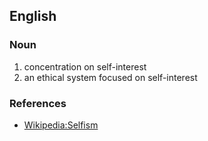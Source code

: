 ==English==

===Noun===
{{en-noun}}

# concentration on self-interest
# an ethical system focused on self-interest

===References===
* [[Wikipedia:Selfism]]